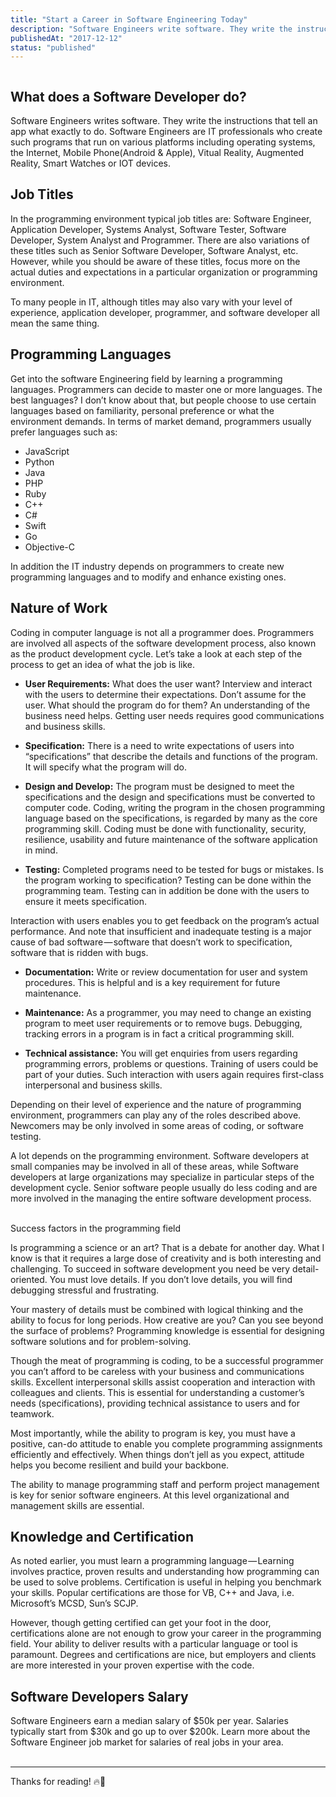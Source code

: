 ```yaml
---
title: "Start a Career in Software Engineering Today"
description: "Software Engineers write software. They write the instructions that tell the computer what to do."
publishedAt: "2017-12-12"
status: "published"
---
```


<Img
  src="https://res.cloudinary.com/developerayo/image/upload/v1551555902/career_in_sft_engi.jpg"
  alt=""
  width={1200}
  height={900}
  bleeed={false}
/>

## What does a Software Developer do?

Software Engineers writes software. They write the instructions that tell an app what exactly to do. Software Engineers are IT professionals who create such programs that run on various platforms including operating systems, the Internet, Mobile Phone(Android & Apple), Vitual Reality, Augmented Reality, Smart Watches or IOT devices.

## Job Titles

In the programming environment typical job titles are: Software Engineer, Application Developer, Systems Analyst, Software Tester, Software Developer, System Analyst and Programmer. There are also variations of these titles such as Senior Software Developer, Software Analyst, etc. However, while you should be aware of these titles, focus more on the actual duties and expectations in a particular organization or programming environment.

To many people in IT, although titles may also vary with your level of experience, application developer, programmer, and software developer all mean the same thing.

## Programming Languages

Get into the software Engineering field by learning a programming languages. Programmers can decide to master one or more languages. The best languages? I don’t know about that, but people choose to use certain languages based on familiarity, personal preference or what the environment demands. In terms of market demand, programmers usually prefer languages such as:

- JavaScript
- Python
- Java
- PHP
- Ruby
- C++
- C#
- Swift
- Go
- Objective-C

In addition the IT industry depends on programmers to create new programming languages and to modify and enhance existing ones.

## Nature of Work

Coding in computer language is not all a programmer does. Programmers are involved all aspects of the software development process, also known as the product development cycle. Let’s take a look at each step of the process to get an idea of what the job is like. <br />

- **User Requirements:** What does the user want? Interview and interact with the users to determine their expectations. Don’t assume for the user. What should the program do for them? An understanding of the business need helps. Getting user needs requires good communications and business skills.<br />

- **Specification:** There is a need to write expectations of users into “specifications” that describe the details and functions of the program. It will specify what the program will do.<br />

- **Design and Develop:** The program must be designed to meet the specifications and the design and specifications must be converted to computer code. Coding, writing the program in the chosen programming language based on the specifications, is regarded by many as the core programming skill. Coding must be done with functionality, security, resilience, usability and future maintenance of the software application in mind.<br/>

- **Testing:** Completed programs need to be tested for bugs or mistakes. Is the program working to specification? Testing can be done within the programming team. Testing can in addition be done with the users to ensure it meets specification.<br />

Interaction with users enables you to get feedback on the program’s actual performance. And note that insufficient and inadequate testing is a major cause of bad software — software that doesn’t work to specification, software that is ridden with bugs.<br />

- **Documentation:** Write or review documentation for user and system procedures. This is helpful and is a key requirement for future maintenance.<br />

- **Maintenance:** As a programmer, you may need to change an existing program to meet user requirements or to remove bugs. Debugging, tracking errors in a program is in fact a critical programming skill.<br />

- **Technical assistance:** You will get enquiries from users regarding programming errors, problems or questions. Training of users could be part of your duties. Such interaction with users again requires first-class interpersonal and business skills.<br />

Depending on their level of experience and the nature of programming environment, programmers can play any of the roles described above. Newcomers may be only involved in some areas of coding, or software testing.<br />

A lot depends on the programming environment. Software developers at small companies may be involved in all of these areas, while Software developers at large organizations may specialize in particular steps of the development cycle. Senior software people usually do less coding and are more involved in the managing the entire software development process.<br /><br />

Success factors in the programming field

Is programming a science or an art? That is a debate for another day. What I know is that it requires a large dose of creativity and is both interesting and challenging. To succeed in software development you need be very detail-oriented. You must love details. If you don’t love details, you will find debugging stressful and frustrating.<br />

Your mastery of details must be combined with logical thinking and the ability to focus for long periods. How creative are you? Can you see beyond the surface of problems? Programming knowledge is essential for designing software solutions and for problem-solving.<br />

Though the meat of programming is coding, to be a successful programmer you can’t afford to be careless with your business and communications skills. Excellent interpersonal skills assist cooperation and interaction with colleagues and clients. This is essential for understanding a customer’s needs (specifications), providing technical assistance to users and for teamwork.<br />

Most importantly, while the ability to program is key, you must have a positive, can-do attitude to enable you complete programming assignments efficiently and effectively. When things don’t jell as you expect, attitude helps you become resilient and build your backbone.<br />

The ability to manage programming staff and perform project management is key for senior software engineers. At this level organizational and management skills are essential.<br />

## Knowledge and Certification

As noted earlier, you must learn a programming language — Learning involves practice, proven results and understanding how programming can be used to solve problems. Certification is useful in helping you benchmark your skills. Popular certifications are those for VB, C++ and Java, i.e. Microsoft’s MCSD, Sun’s SCJP.<br />

However, though getting certified can get your foot in the door, certifications alone are not enough to grow your career in the programming field. Your ability to deliver results with a particular language or tool is paramount. Degrees and certifications are nice, but employers and clients are more interested in your proven expertise with the code.

## Software Developers Salary

Software Engineers earn a median salary of $50k per year. Salaries typically start from $30k and go up to over $200k. Learn more about the Software Engineer job market for salaries of real jobs in your area.<br /><br />

---

Thanks for reading! 🔥🚀

